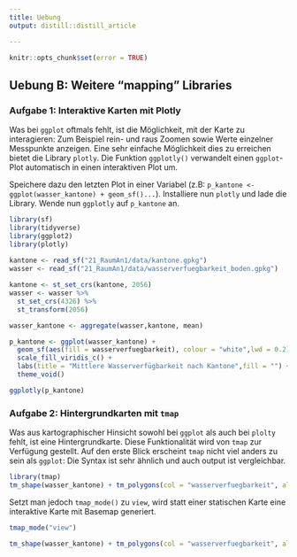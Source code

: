 ```yaml
---
title: Uebung
output: distill::distill_article

---
```


```r
knitr::opts_chunk$set(error = TRUE)
```


## Uebung B: Weitere "mapping" Libraries  


### Aufgabe 1: Interaktive Karten mit Plotly

Was bei `ggplot` oftmals fehlt, ist die Möglichkeit, mit der Karte zu interagieren: Zum Beispiel rein- und raus Zoomen sowie Werte einzelner Messpunkte anzeigen. Eine sehr einfache Möglichkeit dies zu erreichen bietet die Library `plotly`. Die Funktion `ggplotly()` verwandelt einen `ggplot`-Plot automatisch in einen interaktiven Plot um.

Speichere dazu den letzten Plot in einer Variabel (z.B: `p_kantone <- ggplot(wasser_kantone) + geom_sf()...`). Installiere nun `plotly` und lade die Library. Wende nun `ggplotly` auf `p_kantone` an.

```r
library(sf)
library(tidyverse)
library(ggplot2)
library(plotly)
        
kantone <- read_sf("21_RaumAn1/data/kantone.gpkg")
wasser <- read_sf("21_RaumAn1/data/wasserverfuegbarkeit_boden.gpkg")

kantone <- st_set_crs(kantone, 2056)
wasser <- wasser %>%
  st_set_crs(4326) %>%
  st_transform(2056)

wasser_kantone <- aggregate(wasser,kantone, mean)
```


```r

p_kantone <- ggplot(wasser_kantone) +
  geom_sf(aes(fill = wasserverfuegbarkeit), colour = "white",lwd = 0.2) +
  scale_fill_viridis_c() +
  labs(title = "Mittlere Wasserverfügbarkeit nach Kantone",fill = "") +
  theme_void()

ggplotly(p_kantone)
```



### Aufgabe 2: Hintergrundkarten mit `tmap`

Was aus kartographischer Hinsicht sowohl bei `ggplot` als auch bei `plolty` fehlt, ist eine Hintergrundkarte. Diese Funktionalität wird von `tmap` zur Verfügung gestellt. Auf den erste Blick erscheint `tmap` nicht viel anders zu sein als `ggplot`: Die Syntax ist sehr ähnlich und auch output ist vergleichbar.

```r
library(tmap)
tm_shape(wasser_kantone) + tm_polygons(col = "wasserverfuegbarkeit", alpha = 0.3,palette = "viridis",midpoint = NA)
```

Setzt man jedoch `tmap_mode()` zu `view`, wird statt einer statischen Karte eine interaktive Karte mit Basemap generiert. 
```r
tmap_mode("view")

tm_shape(wasser_kantone) + tm_polygons(col = "wasserverfuegbarkeit", alpha = 0.3,palette = "viridis",midpoint = NA)
```

